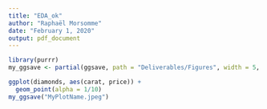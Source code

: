 ```yaml
---
title: "EDA_ok"
author: "Raphaël Morsomme"
date: "February 1, 2020"
output: pdf_document
---
```


```r
library(purrr)
my_ggsave <- partial(ggsave, path = "Deliverables/Figures", width = 5, height = 3.5)
```


```r
ggplot(diamonds, aes(carat, price)) +
  geom_point(alpha = 1/10)
my_ggsave("MyPlotName.jpeg")
```
